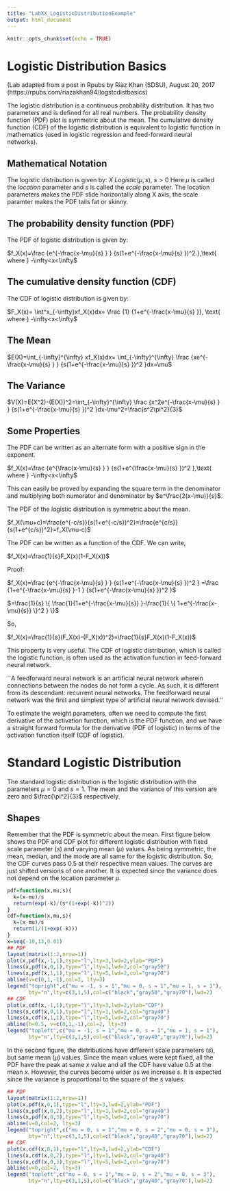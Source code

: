 ```yaml
---
title: "LabXX_LogisticDistributionExample"
output: html_document
---
```


```r
knitr::opts_chunk$set(echo = TRUE)
```

# Logistic Distribution Basics

(Lab adapted from a post in Rpubs by Riaz Khan (SDSU), August 20, 2017 (https://rpubs.com/riazakhan94/logstcdistbasics)

The logistic distribution is a continuous probability distribution. It has two parameters and is defined for all real numbers. The probability density function (PDF) plot is symmetric about the mean. The cumulative density function (CDF) of the logistic distribution is equivalent to logistic function in mathematics (used in logistic regression and feed-forward neural networks).

## Mathematical Notation
The logistic distribution is given by:
$X\text{~}Logistic(\mu, s),\ s>0$
Here $\mu$ is called the *location* parameter and $s$ is called the *scale* parameter. The location parameters makes the PDF slide horizontally along X axis, the scale paramter makes the PDF tails fat or skinny.

## The probability density function (PDF)
The PDF of logistic distribution is given by:

$f_X(x)=\frac {e^{-\frac{x-\mu}{s} } }   {s(1+e^{-\frac{x-\mu}{s} })^2  },\text{ where } -\infty<x<\infty$

## The cumulative density function (CDF)
The CDF of logistic distribution is given by:

$F_X(x)= \int^x_{-\infty}xf_X(x)dx= \frac {1}  {1+e^{-\frac{x-\mu}{s}  }}, \text{ where } -\infty<x<\infty$

## The Mean

$E(X)=\int_{-\infty}^{\infty} xf_X(x)dx= \int_{-\infty}^{\infty} \frac {xe^{-\frac{x-\mu}{s} } }   {s(1+e^{-\frac{x-\mu}{s} })^2  }dx=\mu$

## The Variance

$V(X)=E(X^2)-(E(X))^2=\int_{-\infty}^{\infty} \frac {x^2e^{-\frac{x-\mu}{s} } }   {s(1+e^{-\frac{x-\mu}{s} })^2  }dx-\mu^2=\frac{s^2\pi^2}{3}$

## Some Properties

The PDF can be written as an alternate form with a positive sign in the exponent.

$f_X(x)=\frac {e^{\frac{x-\mu}{s} } }   {s(1+e^{\frac{x-\mu}{s} })^2  },\text{ where } -\infty<x<\infty$

This can easily be proved by expanding the square term in the denominator and multiplying both numerator and denominator by $e^\frac{2(x-\mu)}{s}$.

The PDF of the logistic distribution is symmetric about the mean.

$f_X(\mu+c)=\frac{e^{-c/s}}{s(1+e^{-c/s})^2}=\frac{e^{c/s}}{s(1+e^{c/s})^2}=f_X(\mu-c)$

The PDF can be written as a function of the CDF. We can write,

$f_X(x)=\frac{1}{s}F_X(x)(1-F_X(x))$

Proof: 

$f_X(x)=\frac {e^{-\frac{x-\mu}{s} } }   {s(1+e^{-\frac{x-\mu}{s} })^2  } =\frac {1+e^{-\frac{x-\mu}{s} }-1 }   {s(1+e^{-\frac{x-\mu}{s} })^2  }$

$=\frac{1}{s} \{ \frac{1}{1+e^{-\frac{x-\mu}{s}} }-\frac{1}{ \{ 1+e^{-\frac{x-\mu}{s}} \}^2     } \}$

So, 

$f_X(x)=\frac{1}{s}(F_X(x)-(F_X(x))^2)=\frac{1}{s}F_X(x)(1-F_X(x))$

This property is very useful. The CDF of logistic distribution, which is called the logistic function, is often used as the activation function in feed-forward neural network. 

``A feedforward neural network is an artificial neural network wherein connections between the nodes do not form a cycle. As such, it is different from its descendant: recurrent neural networks. The feedforward neural network was the first and simplest type of artificial neural network devised.''

To estimate the weight parameters, often we need to compute the first derivative of the activation function, which is the PDF function, and we have a straight forward formula for the derivative (PDF of logistic) in terms of the activation function itself (CDF of logistic).

# Standard Logistic Distribution

The standard logistic distribution is the logistic distribution with the parameters $\mu=0$ and $s=1$. The mean and the variance of this version are zero and $\frac{\pi^2}{3}$ respectively.

## Shapes

Remember that the PDF is symmetric about the mean. First figure below shows the PDF and CDF plot for different logistic distribution with fixed scale parameter ($s$) and varying mean ($\mu$) values. As being symmetric, the mean, median, and the mode are all same for the logistic distribution. So, the CDF curves pass 0.5 at their respective mean values. The curves are just shifted versions of one another. It is expected since the variance does not depend on the location parameter $\mu$.


```r
pdf=function(x,mu,s){
  k=(x-mu)/s
  return(exp(-k)/(s*(1+exp(-k))^2))
}
cdf=function(x,mu,s){
  k=(x-mu)/s
  return(1/(1+exp(-k)))
}
x=seq(-10,13,0.01)
## PDF
layout(matrix(1:2,nrow=1))
plot(x,pdf(x,-1,1),type="l",lty=3,lwd=2,ylab="PDF")
lines(x,pdf(x,0,1),type="l",lty=1,lwd=2,col="gray50")
lines(x,pdf(x,1,1),type="l",lty=5,lwd=2,col="gray70")
abline(v=c(0,1,-1),col=2, lty=3)
legend("topright",c("mu = -1, s = 1","mu = 0, s = 1","mu = 1, s = 1"),
       bty="n",lty=c(3,1,5),col=c("black","gray50","gray70"),lwd=2)
## CDF
plot(x,cdf(x,-1,1),type="l",lty=3,lwd=2,ylab="CDF")
lines(x,cdf(x,0,1),type="l",lty=1,lwd=2,col="gray40")
lines(x,cdf(x,1,1),type="l",lty=5,lwd=2,col="gray70")
abline(h=0.5, v=c(0,1,-1),col=2, lty=3)
legend("topleft",c("mu = -1, s = 1","mu = 0, s = 1","mu = 1, s = 1"),
       bty="n",lty=c(3,1,5),col=c("black","gray40","gray70"),lwd=2)
```
In the second figure, the distributions have different scale parameters ($s$), but same mean ($\mu$) values. Since the mean values were kept fixed, all the PDF have the peak at same $x$ value and all the CDF have value 0.5 at the mean $x$. However, the curves become wider as we increase $s$. It is expected since the variance is proportional to the square of the $s$ values.

```r
## PDF
layout(matrix(1:2,nrow=1))
plot(x,pdf(x,0,1),type="l",lty=3,lwd=2,ylab="PDF")
lines(x,pdf(x,0,2),type="l",lty=1,lwd=2,col="gray40")
lines(x,pdf(x,0,3),type="l",lty=5,lwd=2,col="gray70")
abline(v=0,col=2, lty=3)
legend("topright",c("mu = 0, s = 1","mu = 0, s = 2","mu = 0, s = 3"),
       bty="n",lty=c(3,1,5),col=c("black","gray40","gray70"),lwd=2)
## CDF
plot(x,cdf(x,0,1),type="l",lty=3,lwd=2,ylab="CDF")
lines(x,cdf(x,0,2),type="l",lty=1,lwd=2,col="gray40")
lines(x,cdf(x,0,3),type="l",lty=5,lwd=2,col="gray70")
abline(v=0,col=2, lty=3)
legend("topleft",c("mu = 0, s = 1","mu = 0, s = 2","mu = 0, s = 3"),
       bty="n",lty=c(3,1,5),col=c("black","gray40","gray70"),lwd=2)
```
